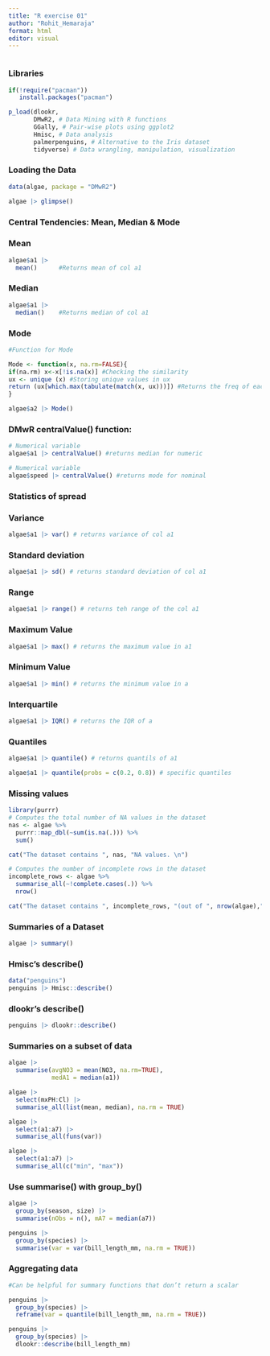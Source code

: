 ```yaml
---
title: "R exercise 01"
author: "Rohit_Hemaraja"
format: html
editor: visual
---
```


```         
```

### Libraries

```r
if(!require("pacman"))
   install.packages("pacman")

p_load(dlookr,
       DMwR2, # Data Mining with R functions
       GGally, # Pair-wise plots using ggplot2
       Hmisc, # Data analysis 
       palmerpenguins, # Alternative to the Iris dataset
       tidyverse) # Data wrangling, manipulation, visualization
```

### Loading the Data

```r
data(algae, package = "DMwR2")

algae |> glimpse()    
```

### Central Tendencies: Mean, Median & Mode

### Mean

```r
algae$a1 |>
  mean()      #Returns mean of col a1

```

### Median

```r
algae$a1 |>
  median()    #Returns median of col a1

```

### Mode

```r
#Function for Mode

Mode <- function(x, na.rm=FALSE){
if(na.rm) x<-x[!is.na(x)] #Checking the similarity
ux <- unique (x) #Storing unique values in ux
return (ux[which.max(tabulate(match(x, ux)))]) #Returns the freq of each of the unique values
}

algae$a2 |> Mode()

```

### DMwR centralValue() function:

```r
# Numerical variable
algae$a1 |> centralValue() #returns median for numeric
```

```r
# Numerical variable
algae$speed |> centralValue() #returns mode for nominal

```

### Statistics of spread

### Variance

```r
algae$a1 |> var() # returns variance of col a1
```

### Standard deviation

```r
algae$a1 |> sd() # returns standard deviation of col a1
```

### Range

```r
algae$a1 |> range() # returns teh range of the col a1
```

### Maximum Value

```r
algae$a1 |> max() # returns the maximum value in a1
```

### Minimum Value

```r
algae$a1 |> min() # returns the minimum value in a
```

### Interquartile

```r
algae$a1 |> IQR() # returns the IQR of a
```

### Quantiles

```r
algae$a1 |> quantile() # returns quantils of a1
```

```r
algae$a1 |> quantile(probs = c(0.2, 0.8)) # specific quantiles
```

### Missing values

```r
library(purrr)
# Computes the total number of NA values in the dataset
nas <- algae %>%                              
  purrr::map_dbl(~sum(is.na(.))) %>% 
  sum()

cat("The dataset contains ", nas, "NA values. \n")
```

```r
# Computes the number of incomplete rows in the dataset
incomplete_rows <- algae %>% 
  summarise_all(~!complete.cases(.)) %>%
  nrow()
```

```r
cat("The dataset contains ", incomplete_rows, "(out of ", nrow(algae),") incomplete rows. \n")

```

### Summaries of a Dataset

```r
algae |> summary()
```

### Hmisc's describe()

```r
data("penguins")
penguins |> Hmisc::describe()
```

### dlookr's describe()

```r
penguins |> dlookr::describe()
```

### Summaries on a subset of data

```r
algae |>
  summarise(avgNO3 = mean(NO3, na.rm=TRUE),
            medA1 = median(a1))
```

```r
algae |>
  select(mxPH:Cl) |>
  summarise_all(list(mean, median), na.rm = TRUE)
```

```r
algae |>
  select(a1:a7) |>
  summarise_all(funs(var))

```

```r
algae |>
  select(a1:a7) |>
  summarise_all(c("min", "max"))
```

### Use summarise() with group_by()

```r
algae |>
  group_by(season, size) |>
  summarise(nObs = n(), mA7 = median(a7))
```

```r
penguins |> 
  group_by(species) |>
  summarise(var = var(bill_length_mm, na.rm = TRUE))
```

### Aggregating data

```r
#Can be helpful for summary functions that don’t return a scalar

penguins |>
  group_by(species) |>
  reframe(var = quantile(bill_length_mm, na.rm = TRUE))
```

```r
penguins |>
  group_by(species) |>
  dlookr::describe(bill_length_mm)
```
